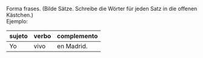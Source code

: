 

Forma frases. (Bilde Sätze. Schreibe die Wörter für jeden Satz in die offenen Kästchen.)
<br />
Ejemplo:   

|sujeto | verbo | complemento |
|-------|-------|-------------|
| Yo    | vivo  | en Madrid.   |



<SW 
  verbos={verbos}
  complementos={complementos}
  sujetos={sujetos}
/>
